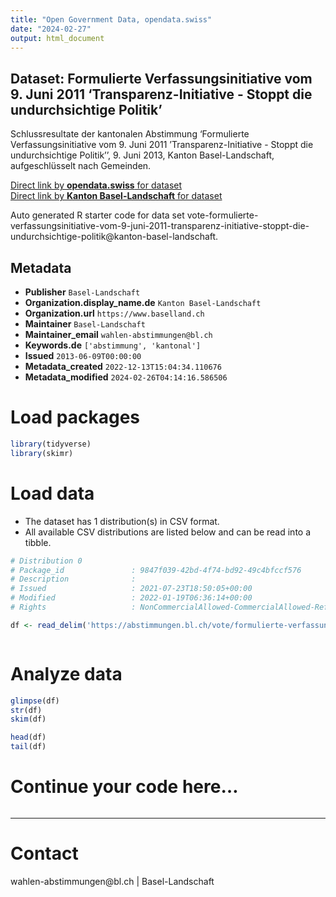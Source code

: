 ```yaml
---
title: "Open Government Data, opendata.swiss"
date: "2024-02-27"
output: html_document
---
```


## Dataset: Formulierte Verfassungsinitiative vom 9. Juni 2011 'Transparenz-Initiative - Stoppt die undurchsichtige Politik'

Schlussresultate der kantonalen Abstimmung 'Formulierte Verfassungsinitiative vom 9. Juni 2011 'Transparenz-Initiative - Stoppt die undurchsichtige Politik'', 9. Juni 2013, Kanton Basel-Landschaft, aufgeschlüsselt nach Gemeinden.

[Direct link by **opendata.swiss** for dataset](https://opendata.swiss/de/dataset/formulierte-verfassungsinitiative-vom-9-juni-2011-transparenz-initiative-stoppt-die-undurchsich)<br>
[Direct link by **Kanton Basel-Landschaft** for dataset](https://abstimmungen.bl.ch/vote/formulierte-verfassungsinitiative-vom-9-juni-2011-transparenz-initiative-stoppt-die-undurchsichtige-politik/data)

Auto generated R starter code for data set vote-formulierte-verfassungsinitiative-vom-9-juni-2011-transparenz-initiative-stoppt-die-undurchsichtige-politik@kanton-basel-landschaft.

## Metadata

- **Publisher** `Basel-Landschaft`
- **Organization.display_name.de** `Kanton Basel-Landschaft`
- **Organization.url** `https://www.baselland.ch`
- **Maintainer** `Basel-Landschaft`
- **Maintainer_email** `wahlen-abstimmungen@bl.ch`
- **Keywords.de** `['abstimmung', 'kantonal']`
- **Issued** `2013-06-09T00:00:00`
- **Metadata_created** `2022-12-13T15:04:34.110676`
- **Metadata_modified** `2024-02-26T04:14:16.586506`


# Load packages

```r

library(tidyverse)
library(skimr)

```

# Load data

-   The dataset has 1 distribution(s) in CSV format.
-   All available CSV distributions are listed below and can be read into a tibble.

```r

# Distribution 0
# Package_id               : 9847f039-42bd-4f74-bd92-49c4bfccf576
# Description              : 
# Issued                   : 2021-07-23T18:50:05+00:00
# Modified                 : 2022-01-19T06:36:14+00:00
# Rights                   : NonCommercialAllowed-CommercialAllowed-ReferenceRequired

df <- read_delim('https://abstimmungen.bl.ch/vote/formulierte-verfassungsinitiative-vom-9-juni-2011-transparenz-initiative-stoppt-die-undurchsichtige-politik/data-csv')



```

# Analyze data

```r

glimpse(df)
str(df)
skim(df)

head(df)
tail(df)

```

# Continue your code here...

```r

```

------------------------------------------------------------------------

# Contact

wahlen-abstimmungen@bl.ch | Basel-Landschaft
